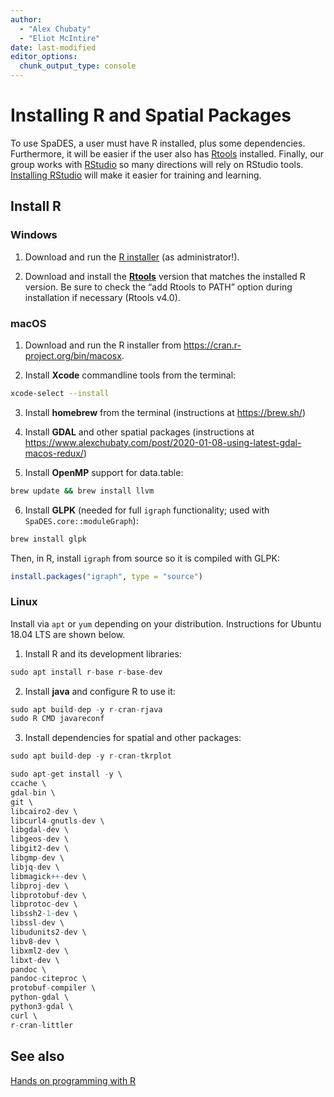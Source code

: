 ```yaml
---
author:
  - "Alex Chubaty"
  - "Eliot McIntire"
date: last-modified
editor_options:
  chunk_output_type: console
---
```


# Installing R and Spatial Packages

To use SpaDES, a user must have R installed, plus some dependencies.
Furthermore, it will be easier if the user also has
[Rtools](https://cran.RStudio.com/bin/windows/Rtools/) installed.
Finally, our group works with
[RStudio](https://posit.co/products/open-source/RStudio/) so many
directions will rely on RStudio tools. [Installing
RStudio](https://posit.co/downloads/) will make it easier for training
and learning.

## Install R

### Windows

1.  Download and run the [R
    installer](https://cran.r-project.org/bin/windows/base) (as
    administrator!).

2.  Download and install the
    [**Rtools**](http://cran.r-project.org/bin/windows/Rtools/) version
    that matches the installed R version. Be sure to check the "add
    Rtools to PATH" option during installation if necessary (Rtools
    v4.0).

### macOS

1.  Download and run the R installer from
    <https://cran.r-project.org/bin/macosx>.

2.  Install **Xcode** commandline tools from the terminal:

``` bash
xcode-select --install
```

3.  Install **homebrew** from the terminal (instructions at
    <https://brew.sh/>)

4.  Install **GDAL** and other spatial packages (instructions at
    <https://www.alexchubaty.com/post/2020-01-08-using-latest-gdal-macos-redux/>)

5.  Install **OpenMP** support for data.table:

``` bash
brew update && brew install llvm
```

6.  Install **GLPK** (needed for full `igraph` functionality; used with
    `SpaDES.core::moduleGraph`):

``` bash
brew install glpk
```

Then, in R, install `igraph` from source so it is compiled with GLPK:

``` r
install.packages("igraph", type = "source")
```

### Linux

Install via `apt` or `yum` depending on your distribution. Instructions
for Ubuntu 18.04 LTS are shown below.

1.  Install R and its development libraries:

``` r
sudo apt install r-base r-base-dev
```

2.  Install **java** and configure R to use it:

``` r
sudo apt build-dep -y r-cran-rjava
sudo R CMD javareconf
```

3.  Install dependencies for spatial and other packages:

``` r
sudo apt build-dep -y r-cran-tkrplot

sudo apt-get install -y \
ccache \
gdal-bin \
git \
libcairo2-dev \
libcurl4-gnutls-dev \
libgdal-dev \
libgeos-dev \
libgit2-dev \
libgmp-dev \
libjq-dev \
libmagick++-dev \
libproj-dev \
libprotobuf-dev \
libprotoc-dev \
libssh2-1-dev \
libssl-dev \
libudunits2-dev \
libv8-dev \
libxml2-dev \
libxt-dev \
pandoc \
pandoc-citeproc \
protobuf-compiler \
python-gdal \
python3-gdal \
curl \
r-cran-littler
```

## See also

[Hands on programming with
R](https://RStudio-education.github.io/hopr/starting.html)
